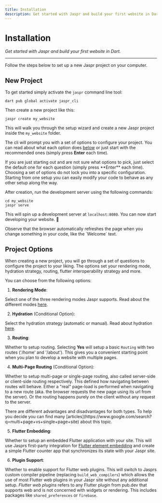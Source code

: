 ```yaml
---
title: Installation
description: Get started with Jaspr and build your first website in Dart.
---
```


# Installation
*Get started with Jaspr and build your first website in Dart.*

---

Follow the steps below to set up a new Jaspr project on your computer.

## New Project

To get started simply activate the `jaspr` command line tool:

```shell
dart pub global activate jaspr_cli
```

Then create a new project like this:

```
jaspr create my_website
```

This will walk you through the setup wizard and create a new Jaspr project inside the `my_website` folder.

The cli will prompt you with a set of options to configure your project. You can read about what each option
does [below](#project-options) or just start with the recommended ones (simply press **Enter** each time).

<Info>
    If you are just starting out and are not sure what options to pick, just select the default one for each question
    (simply press **Enter** each time).
</Info>

<Info>
    Choosing a set of options do not lock you into a specific configuration. Starting from one setup you can easily
    modify your code to behave as any other setup along the way.
</Info>

After creation, run the development server using the following commands:

```shell
cd my_website
jaspr serve
```

This will spin up a development server at `localhost:8080`.
You can now start developing your website. 🎉

<Success>
    Observe that the browser automatically refreshes the page when you change something in your
    code, like the `Welcome` text.
</Success>

## Project Options

When creating a new project, you will go through a set of questions to configure the project to your liking.
The options set your rendering mode, hydration strategy, routing, flutter interoperability strategy and more.

You can choose from the following options:

1. **Rendering Mode**:

Select one of the three rendering modes Jaspr supports. Read about the different modes [here](/core/modes#-rendering-modes).

2. **Hydration** (Conditional Option):

Select the hydration strategy (automatic or manual). Read about hydration [here](/core/modes#-hydration).

3. **Routing**:

Whether to setup routing. Selecting **Yes** will setup a basic `Routing` with two routes ('/home' and '/about'). This gives you a convenient
starting point when you plan to develop a website with multiple pages.

4. **Multi-Page Routing** (Conditional Option):

Whether to setup multi-page or single-page routing, also called server-side or client-side routing respectively. This defined how navigating
between routes will behave. Either a "real" page-load is performed when navigating to a new route (aka. the browser requests the new page using its url from the server).
Or the routing happens purely on the client without any request to the server.

<Info>
    There are different advantages and disadvantages for both types. To help you decide you can find many [articles](https://www.google.com/search?q=multi+page+vs+single+page+site) about this topic.
</Info>

5. **Flutter Embedding**:

Whether to setup an embedded Flutter application with your site. This will use Jasprs first-party integration for [Flutter element embedding](https://docs.flutter.dev/deployment/web#embedding-a-flutter-app-into-an-html-page) and create a simple Flutter counter app that synchronizes its state with your Jaspr site.

6. **Plugin Support**:

Whether to enable support for Flutter web plugins. This will switch to Jasprs custom compiler pipeline (replacing `build_web_compilers`) which allows the use of most Flutter web plugins in your Jaspr site without any additional setup.
*Flutter web plugins* refers to any Flutter plugin from pub.dev that supports web and is not concerned with widgets or rendering. This includes packages like `shared_preferences` or `firebase`.
